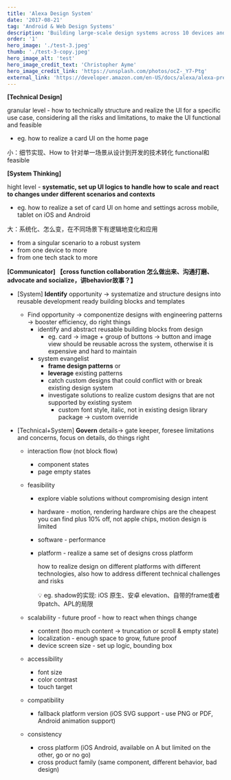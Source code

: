 ```yaml
---
title: 'Alexa Design System'
date: '2017-08-21'
tag: 'Android & Web Design Systems'
description: 'Building large-scale design systems across 10 devices and multiple tech stacks, serving millions customers.'
order: '1'
hero_image: './test-3.jpeg'
thumb: './test-3-copy.jpeg'
hero_image_alt: 'test'
hero_image_credit_text: 'Christopher Ayme'
hero_image_credit_link: 'https://unsplash.com/photos/ocZ-_Y7-Ptg'
external_link: 'https://developer.amazon.com/en-US/docs/alexa/alexa-presentation-language/apl-alexa-packages-overview.html'
---
```


**[Technical Design]** 

granular level - how to technically structure and realize the UI for a specific use case, considering all the risks and limitations, to make the UI functional and feasible

- eg. how to realize a card UI on the home page

小：细节实现、How to 针对单一场景从设计到开发的技术转化 functional和feasible

**[System Thinking]** 

hight level - **systematic, set up UI logics to handle how to scale and react to changes under different scenarios and contexts** 

- eg. how to realize a set of card UI on home and settings across mobile, tablet on iOS and Android

大：系统化、怎么变，在不同场景下有逻辑地变化和应用

- from a singular scenario to a robust system
- from one device to more
- from one tech stack to more

**[Communicator] 【cross function collaboration 怎么做出来、沟通打磨、advocate and socialize，讲behavior故事？】**

- [System] **Identify** opportunity → systematize and structure designs into reusable development ready building blocks and templates
    - Find opportunity → componentize designs with engineering patterns → booster efficiency, do right things
        - identify and abstract reusable building blocks from design
            - eg. card → image + group of buttons → button and image view should be reusable across the system, otherwise it is expensive and hard to maintain
        - system evangelist
            - **frame design patterns** or
            - **leverage** existing patterns
            - catch custom designs that could conflict with or break existing design system
            - investigate solutions to realize custom designs that are not supported by existing system
                - custom font style, italic, not in existing design library package → custom override

- [Technical+System] **Govern** details→ gate keeper, foresee limitations and concerns, focus on details, do things right
    - interaction flow (not block flow)
        - component states
        - page empty states
    - feasibility
        - explore viable solutions without compromising design intent
        - hardware - motion, rendering
        hardware chips are the cheapest you can find plus 10% off, not apple chips, motion design is limited
        - software - performance
        - platform - realize a same set of designs cross platform
            
            how to realize design on different platforms with different technologies, also how to address different technical challenges and risks
            
            <aside>
            💡 eg. shadow的实现: iOS 原生、安卓 elevation、自带的frame或者9patch、APL的局限
            
            </aside>
            
    - scalability - future proof - how to react when things change
        - content (too much content → truncation or scroll & empty state)
        - localization - enough space to grow, future proof
        - device screen size - set up logic, bounding box
    - accessibility
        - font size
        - color contrast
        - touch target
    - compatibility
        - fallback platform version (iOS SVG support - use PNG or PDF, Android animation support)
    - consistency
        - cross platform (iOS Android, available on A but limited on the other, go or no go)
        - cross product family (same component, different behavior, bad design)